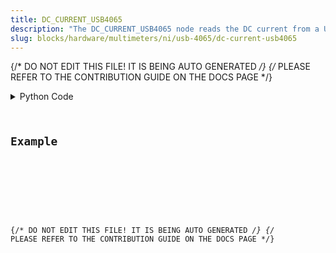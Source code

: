 ```yaml
---
title: DC_CURRENT_USB4065
description: "The DC_CURRENT_USB4065 node reads the DC current from a USB-4065."
slug: blocks/hardware/multimeters/ni/usb-4065/dc-current-usb4065
---
```


{/* DO NOT EDIT THIS FILE! IT IS BEING AUTO GENERATED */}
{/* PLEASE REFER TO THE CONTRIBUTION GUIDE ON THE DOCS PAGE */}


<PythonDocsDisplay docstring={docstring} />
<details>
<summary>Python Code</summary>



<Code code={pythonCode} lang="py" wrap theme="dracula" />

[Find this Flojoy Block on GitHub](https://github.com/flojoy-ai/blocks/blob/main/blocks/HARDWARE/MULTIMETERS/NI/USB_4065/DC_CURRENT_USB4065/DC_CURRENT_USB4065.py)

</details>

## Example


<GetHelpWidget />


<AppDisplay app={app} blockName="DC_CURRENT_USB4065" client:visible />


<Example />

{/* DO NOT EDIT THIS FILE! IT IS BEING AUTO GENERATED */}
{/* PLEASE REFER TO THE CONTRIBUTION GUIDE ON THE DOCS PAGE */}
